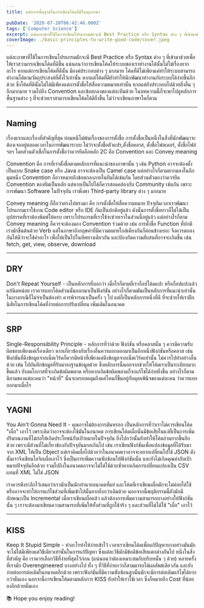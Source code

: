 ```yaml
---
title: หลักการพื้นฐานในการเขียนโค้ดที่ดีในทุกภาษา

pubDate: '2020-07-20T06:42:46.000Z'
tags: ['Computer Science']
excerpt: แต่ละภาษาที่ใช้ในการเขียนโปรแกรมมักจะมี Best Practice หรือ Syntax ต่าง ๆ ที่เข้ามาช่วยเพื่อให้เราสวามารถเขียนโค้ดที่ดีขึ้น แน่นอนว่าการเขียนโค้ดให้ระบบของเราทำงานได้นั้นไม่ใช่เรื่องยากอะไร หากแต่การเขียนโค้ดที่ดีนั้น มีองค์ประกอบต่าง ๆ มากมาย
coverImage: ./basic-principles-to-write-good-code/cover.jpeg
---
```



แต่ละภาษาที่ใช้ในการเขียนโปรแกรมมักจะมี Best Practice หรือ Syntax ต่าง ๆ ที่เข้ามาช่วยเพื่อให้เราสวามารถเขียนโค้ดที่ดีขึ้น แน่นอนว่าการเขียนโค้ดให้ระบบของเราทำงานได้นั้นไม่ใช่เรื่องยากอะไร หากแต่การเขียนโค้ดที่ดีนั้น มีองค์ประกอบต่าง ๆ มากมาย โค้ดที่ดีไม่เพียงแค่ทำให้ระบบสามารถทำงานได้ตามวัตถุประสงค์ที่ตั้งไว้เท่านั้น หากแต่โค้ดที่ดียังทำให้นักพัฒนาทำงานกับระบบได้ง่ายขึ้นอีกด้วย ซึ่งโค้ดที่ดีนั้นไม่ได้มีเพียงแค่การตั้งชื่อให้สื่อความหมายเท่านั้น หากแต่ยังประกอบไปด้วยสิ่งอื่น ๆ อีกมากมาย รวมไปถึง Convention และข้อตกลงของแต่ละทีมด้วย ในบทความนี้ก็จะพาไปดูหลักการพื้นฐานต่าง ๆ ที่จะช่วยเราสามารถเขียนโค้ดได้ดียิ่งขึ้น ไม่ว่าจะเขียนภาษาใดก็ตาม

---

## Naming

เรื่องแรกและเรื่องที่สำคัญที่สุด ย่อมหนีไม่พ้นเรื่องของการตั้งชื่อ การตั้งชื่อเป็นหนึ่งในสิ่งที่นักพัฒนาจะต้องเจออยู่ตลอดเวลาในการพัฒนาระบบ ไม่ว่าจะตั้งชื่อตัวแปร,​ ตั้งชื่อคลาส,​ ตั้งชื่อโฟลเดอร์,​ ตั้งชื่อไฟล์ ฯลฯ โดยส่วนตัวเชื่อในการตั้งชื่อว่าควรยึดถือหลัก 2C คือ Convention และ Convey meaning

Convention คือ การที่เราตั้งชื่อตามหลักการที่แนะนำของภาษานั้น ๆ เช่น Python อาจจะต้องตั้งเป็นแบบ Snake case หรือ Java อาจจะต้องเป็น Camel case แต่อย่างไรก็ตามหากมองในอีกมุมหนึ่ง Convention ก็อาจหมายถึงข้อตกลงภายในทีมได้เช่นกัน โดยส่วนตัวมองว่าควรยึด Convention ของทีมเป็นหลัก แต่หากเป็นไปได้ก็ควรสอดคล้องกับ Community เช่นกัน เพราะการพัฒนา Software ในปัจจุบัน เราพึ่งพา Third-party library ต่าง ๆ มากมาย

Convey meaning ก็ถือว่าตรงไปตรงมา คือ การตั้งชื่อให้สื่อความหมาย ปัจจุบันเวลาเราพัฒนาโปรแกรมเราใช้งาน Code editor หรือ IDE กันเป็นปกติอยู่แล้ว ดังนั้นการตั้งชื่อยาวก็ไม่ได้เป็นอุปสรรคที่เราต้องพิมพ์ให้ครบ เพราะโปรแกรมที่เราใช้จะช่วยเราในส่วนนี้อยู่แล้ว แต่อย่างไรก็ตาม Convey meaning ก็ควรจะต้องมอง Convention ร่วมด้วย เช่น การตั้งชื่อ Function ที่ปกติเรามักขึ้นต้นด้วย Verb แต่ในภาษาอังกฤษคำที่มีความหมายใกล้เคียงกันก็ค่อนข้างเยอะ จึงควรตกลงกันให้ดีว่าจะใช้คำอะไร เพื่อให้เป็นไปในทิศทางเดียวกัน และป้องกันความสับสนที่อาจจะเกิดขึ้น เช่น fetch, get, view, observe, download

---

## DRY

Don't Repeat Yourself - เป็นหลักการที่บอกว่า เมื่อไรก็ตามที่เราก็อปโค้ดแปะ หรือก็อปแปะแล้วแก้นิดหน่อย เราควรแยกโค้ดส่วนนั้นออกมาเป็นฟังก์ชัน อย่างไรก็ตามมันเป็นหลักการที่แนะนำเท่านั้น ในบางกรณีก็ไม่จำเป็นต้องทำ ควรพิจารณาเป็นครั้ง ๆ ไป แต่ก็เป็นหลักการหนึ่งที่ดี ที่จะช่วยให้เราฝึกนิสัยในการเขียนโค้ดที่ง่ายต่อการปรับเปลี่ยน เพิ่มเติมในอนาคต

---

## SRP

Single-Responsibility Principle - หลักการที่ว่าด้วย ฟังก์ชัน หรือคลาสนั้น ๆ ควรมีความรับผิดชอบเพียงแค่เรื่องเดียว หากเกี่ยวข้องกับเรื่องอื่นควรแยกออกมาเป็นอีกหนึ่งฟังก์ชันหรือคลาส เช่น ฟังก์ชันที่ดึงข้อมูลจากเน็ตเวิร์คก็ควรมีหน้าที่เพียงแค่ดึงข้อมูลจากเน็ตเวิร์คเท่านั้น ไม่ควรไปทำอย่างอื่นด้วย เช่น ไปบันทึกข้อมูลที่รับมาลงฐานข้อมูลด้วย ซึ่งหลักการนี้นอกจากช่วยให้โค้ดเราเป็นระเบียบมากขึ้นแล้ว ยังลดโอกาสที่จะเกิดข้อผิดพลาด หรือหากเกิดข้อผิดพลาดก็จะแก้ไขได้ง่ายยิ่งขึ้น อย่างไรก็ตามนิยามของแต่ละคนว่า "หน้าที่" นั้นจะครอบคลุมถึงแค่ไหนก็ขึ้นอยู่กับดุลยพินิจของแต่ละคน ว่าควรแยกออกมาเมื่อไร

---

## YAGNI

You Ain't Gonna Need It - คุณอาจไม่ต้องการมันหรอก เป็นหลักการที่ว่าเราไม่ควรเขียนโค้ด "เผื่อ" เอาไว้ เพราะคิดว่าอาจจะต้องใช้มันในอนาคต การเขียนโค้ดเผื่อนั้นมีข้อเสียในแง่ที่เป็นการเพิ่มปริมาณงานที่ไม่ก่อให้เกิดประโยชน์กับเป้าหมายในปัจจุบัน ยิ่งไปกว่านั้นยังทำให้โค้ดอ่านยากขึ้นอีกด้วย เพราะมีส่วนที่ไม่เกี่ยวข้องกับปัจจุบันมากเกินไป เช่น เราเขียนฟังก์ชันเพื่อแปลงข้อมูลที่ได้รับมาจาก XML ให้เป็น Object แต่เราคิดเผื่อไปด้วยว่าในอนาคตเราอาจจะอยากเปลี่ยนไปใช้ JSON ดังนั้นเราจึงเขียนโลจิกเผื่อเอาไว้ ซึ่งเป็นการเพิ่มความซับซ้อนให้ฟังก์ชันนั้น และยังไม่เกิดคุณค่ากับเป้าหมายปัจจุบันอีกด้วย รวมไปถึงในอนาคตอาจจะไม่ได้ใช้ด้วยซ้ำหากเกิดการเปลี่ยนแปลงเป็น CSV แทนที่ XML ไม่ใช่ JSON

เราควรพึงระลึกไว้เสมอว่าเรามักเป็นนักทำนายอนาคตที่แย่ และโค้ดที่เราเขียนเผื่อมักจะไม่ค่อยได้ใช้ หรืออาจจะทำให้การแก้ไขส่วนที่เพิ่มเข้าไปนั้นยากยิ่งกว่าเดิมด้วย นอกจากนี้พฤติกรรมนี้ยังมักมีลักษณะเป็น Incremental เมื่อเราเขียนเผื่อแล้ว แล้วต้องการเพิ่มความสามารถบางอย่างให้ฟังก์ชันนั้น ๆ เราจะต้องมาเขียนความสามารถที่เพิ่มให้ทั้งส่วนที่ถูกใช้จริง ๆ และส่วนที่ไม่ได้ใช้ "เผื่อ" เอาไว้

---

## KISS

Keep It Stupid Simple - ทำอะไรทำให้ง่ายเข้าไว้ เวลาเราเขียนโค้ดเพื่อแก้ปัญหาบางอย่างมันมักจะไม่ได้มีเพียงแค่วิธีเดียวเท่านั้นในการแก้ปัญหา ซึ่งแต่ละวิธีมักมีข้อดีข้อเสียแตกต่างกันไป หนึ่งในสิ่งที่สำคัญ คือ เราควรเลือกวิธีที่ง่ายที่สุดไว้ก่อน (แน่นอนว่าต้องเหมาะสมกับบริบทนั้น ๆ ด้วย) หลายครั้งที่เรามัก Overengineered บางอย่างไป ทั้ง ๆ ที่วิธีที่ง่ายกว่าก็สามมารถได้ผลลัพธ์เดียวกัน และยังง่ายต่อการต่อเติมในอนาคตอีกด้วย เพราะฟังก์ชันที่มีความซับซ้อนสูงนั้นมักจะมีการต่อเติมแก้ไขได้ยากกว่านั่นเอง นอกจานี้การเขียนโค้ดตามหลักการ KISS ยังทำให้เราใช้เวลา ซึ่งก็หมายถึง Cost ที่น้อยลงอีกด้วยนั่นเอง

<Callout type="tip" title="Thanks for reading">
  📚 Hope you enjoy reading!
</Callout>
